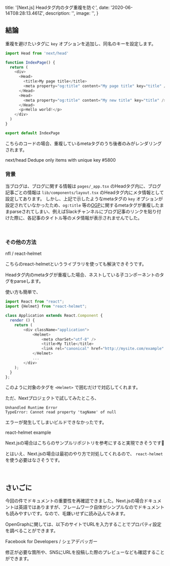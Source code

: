 
  title: '[Next.js] Headタグ内のタグ重複を防ぐ',
  date: '2020-06-14T08:28:13.461Z',
  description: '',
  image: '',
}

## 結論

重複を避けたいタグに `key` オプションを追加し、同名のキーを設定します。

``` javascript
import Head from 'next/head'

function IndexPage() {
  return (
    <div>
      <Head>
        <title>My page title</title>
        <meta property="og:title" content="My page title" key="title" />
      </Head>
      <Head>
        <meta property="og:title" content="My new title" key="title" />
      </Head>
      <p>Hello world!</p>
    </div>
  )
}

export default IndexPage
```

こちらのコードの場合、重複しているmetaタグのうち後者のみがレンダリングされます。

<Link href="https://nextjs.org/docs/api-reference/next/head" icon color target="_blank">next/head</Link>
<Link href="https://github.com/vercel/next.js/pull/5800" icon color target="_blank">Dedupe only items with unique key #5800</Link>

<br />

### 背景

当ブログは、ブログに関する情報は `pages/_app.tsx` のHeadタグ内に、ブログ記事ごとの情報は `lib/components/layout.tsx` のHeadタグ内にメタ情報として設定してあります。
しかし、上記で示したようなmetaタグの `key` オプションが設定されていなかったため、`og:title` 等の[OGP](https://ogp.me/)に関するmetaタグが重複したままparseされてしまい、例えばSlackチャンネルにブログ記事のリンクを貼り付けた際に、各記事のタイトル等のメタ情報が表示されませんでした。

<br />

### その他の方法

<Link href="https://github.com/nfl/react-helmet" icon color target="_blank">nfl / react-helmet</Link>

こちらのreact-helmetというライブラリを使っても解決できそうです。

Headタグ内のmetaタグが重複した場合、ネストしている子コンポーネントのタグをparseします。

使い方も簡単で、

``` javascript
import React from "react";
import {Helmet} from "react-helmet";

class Application extends React.Component {
  render () {
    return (
        <div className="application">
            <Helmet>
                <meta charSet="utf-8" />
                <title>My Title</title>
                <link rel="canonical" href="http://mysite.com/example" />
            </Helmet>
            ...
        </div>
    );
  }
};
```

このように対象のタグを `<Helmet>` で囲むだけで対応してくれます。

ただ、Nextプロジェクトで試してみたところ、

``` shell
Unhandled Runtime Error
TypeError: Cannot read property 'tagName' of null
```

エラーが発生してしまいビルドできなかったです。

<Link href="https://github.com/vercel/next.js/tree/canary/examples/with-react-helmet" icon color target="_blank">react-helmet example</Link>

Next.jsの場合はこちらのサンプルリポジトリを参考にすると実現できそうです💪

とはいえ、Next.jsの場合は最初のやり方で対処してくれるので、 `react-helmet` を使う必要はなさそうです。

<br />

## さいごに

今回の件でドキュメントの重要性を再確認できました。Next.jsの場合ドキュメントは英語ではありますが、フレームワーク自体がシンプルなのでドキュメントも読みやすいです。なので、毛嫌いせずに読み込んでみます。

OpenGraphに関しては、以下のサイトでURLを入力することでプロパティ設定を調べることができます。

<Link href="https://developers.facebook.com/tools/debug/" icon color target="_blank">Facebook for Developers / シェアデバッガー</Link>

修正が必要な箇所や、SNSにURLを投稿した際のプレビューなども確認することができます。

<br />

